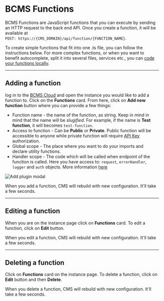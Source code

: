 
# BCMS Functions

BCMS Functions are JavaScript functions that you can execute by sending an
HTTP request to the back end API. Once you create a function, it will be
available at <br />`POST: https://{CMS_DOMAIN}/api/function/{FUNCTION_NAME}`.

To create simple functions that fit into one .ts file, you can follow the instructions below.
For more complex functions, or when you want to benefit autocomplete, split it into several files, services etc.,
you can [code your functions locally](/customization/functions).

---

## Adding a function

log in to the [BCMS Cloud](https://app.thebcms.com) and open the instance you would like to add a function to.
Click on the **Functions** card. From here, click on **Add new function** button where you can provide a few things:

- Function name - the name of the function, as string. Keep in mind
in mind that the name will be *slugified*. For example, if the name is **Test function**,
it will becomes `test-function`.
- Access to function - Can be **Public** or **Private**. Public function will be
accessible to anyone while private function will require [API Key](/inside-bcms/api-keys)
authorization.
- Global scope - The place where you want to do your imports and declare
utility functions.
- Handler scope - The code which will be called when endpoint of the function
is called. Here you have access to: `request`, `errorHandler`, `logger` and `auth` objects.
More information [here](https://github.com/bcms/backend/blob/master/src/types/function/models/main.ts#L37)

<Image
  src={addFunction}
  alt="Add plugin modal"
  className="h-auto w-full"
  unoptimized
/>

When you add a function, CMS will rebuild with new configuration. It'll take a few seconds.

---

## Editing a function

When you are on the instance page click on **Functions** card. To edit a function, click on **Edit** button.

When you edit a function, CMS will rebuild with new configuration. It'll take a few seconds.

---

## Deleting a function

Click on **Functions** card on the instance page. To delete a function, click on **Edit**
button and then **Delete**.

When you delete a function, CMS will rebuild with new configuration. It'll take a few seconds.
